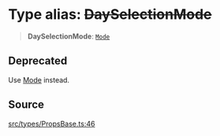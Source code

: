 # Type alias: ~~DaySelectionMode~~

> **DaySelectionMode**: [`Mode`](/api/latest/type-aliases/Mode.mdx)

## Deprecated

Use [Mode](/api/latest/type-aliases/Mode.mdx) instead.

## Source

[src/types/PropsBase.ts:46](https://github.com/gpbl/react-day-picker/blob/c4157425c/src/types/PropsBase.ts#L46)
